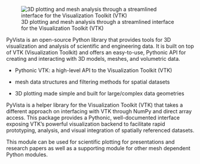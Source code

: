 ![3D plotting and mesh analysis through a streamlined interface for the Visualization Toolkit (VTK)](pyvista_logo.png)

PyVista is an open-source Python library that provides tools for 3D visualization and analysis of scientific and engineering data. It is built on top of VTK (Visualization Toolkit) and offers an easy-to-use, Pythonic API for creating and interacting with 3D models, meshes, and volumetric data.



- Pythonic VTK: a high-level API to the Visualization Toolkit (VTK)

- mesh data structures and filtering methods for spatial datasets

- 3D plotting made simple and built for large/complex data geometries

PyVista is a helper library for the Visualization Toolkit (VTK) that takes a different approach on interfacing with VTK through NumPy and direct array access. This package provides a Pythonic, well-documented interface exposing VTK’s powerful visualization backend to facilitate rapid prototyping, analysis, and visual integration of spatially referenced datasets.

This module can be used for scientific plotting for presentations and research papers as well as a supporting module for other mesh dependent Python modules.